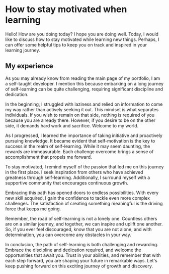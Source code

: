 # How to stay motivated when learning 

Hello! How are you doing today? I hope you are doing well. Today, I would like to discuss how to stay motivated while learning new things. Perhaps, I can offer some helpful tips to keep you on track and inspired in your learning journey.

## My experience

As you may already know from reading the main page of my portfolio, I am a self-taught developer. I mention this because embarking on a long journey of self-learning can be quite challenging, requiring significant discipline and dedication.

In the beginning, I struggled with laziness and relied on information to come my way rather than actively seeking it out. This mindset is what separates individuals. If you wish to remain on that side, nothing is required of you because you are already there. However, if you desire to be on the other side, it demands hard work and sacrifice. Welcome to my world.

As I progressed, I learned the importance of taking initiative and proactively pursuing knowledge. It became evident that self-motivation is the key to success in the realm of self-learning. While it may seem daunting, the rewards are immeasurable. Each challenge overcome brings a sense of accomplishment that propels me forward.

To stay motivated, I remind myself of the passion that led me on this journey in the first place. I seek inspiration from others who have achieved greatness through self-learning. Additionally, I surround myself with a supportive community that encourages continuous growth.

Embracing this path has opened doors to endless possibilities. With every new skill acquired, I gain the confidence to tackle even more complex challenges. The satisfaction of creating something meaningful is the driving force that keeps me going.

Remember, the road of self-learning is not a lonely one. Countless others are on a similar journey, and together, we can inspire and uplift one another. So, if you ever feel discouraged, know that you are not alone, and with determination, you can overcome any obstacles in your way.

In conclusion, the path of self-learning is both challenging and rewarding. Embrace the discipline and dedication required, and welcome the opportunities that await you. Trust in your abilities, and remember that with each step forward, you are shaping your future in remarkable ways. Let's keep pushing forward on this exciting journey of growth and discovery.
